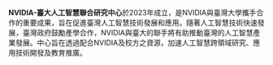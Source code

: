 ---
---

**NVIDIA-臺大人工智慧聯合研究中心**於2023年成立，是NVIDIA與臺灣大學攜手合作的重要成果，旨在促進臺灣人工智慧技術發展和應用。隨著人工智慧技術快速發展，臺灣政府鼓勵產學合作，NVIDIA與臺大的聯手將有助推動臺灣的人工智慧產業發展。中心旨在透過配合NVIDIA及校方之資源，加速人工智慧跨領域研究、應用技術開發及教育推廣。
